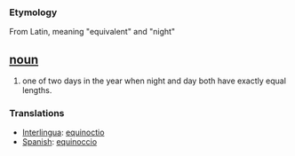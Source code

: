 === Etymology ===
From Latin, meaning "equivalent" and "night"

== [[noun]] ==
#one of two days in the year when night and day both have exactly equal lengths.

=== Translations ===
*[[Interlingua]]: [[equinoctio]]
*[[Spanish]]: [[equinoccio]]